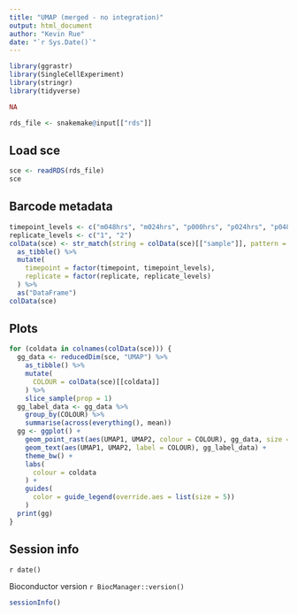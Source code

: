 ```yaml
---
title: "UMAP (merged - no integration)"
output: html_document
author: "Kevin Rue"
date: "`r Sys.Date()`"
---
```


```r
library(ggrastr)
library(SingleCellExperiment)
library(stringr)
library(tidyverse)
```

```r
NA
```

```r
rds_file <- snakemake@input[["rds"]]
```

## Load sce

```r
sce <- readRDS(rds_file)
sce
```

## Barcode metadata

```r
timepoint_levels <- c("m048hrs", "m024hrs", "p000hrs", "p024hrs", "p048hrs", "p072hrs", "p096hrs", "p120hrs")
replicate_levels <- c("1", "2")
colData(sce) <- str_match(string = colData(sce)[["sample"]], pattern = "WPP(?<timepoint>[mp][[:digit:]]{3}hrs)_rep(?<replicate>[[:digit:]]{1})")[, -1] %>%
  as_tibble() %>%
  mutate(
    timepoint = factor(timepoint, timepoint_levels),
    replicate = factor(replicate, replicate_levels)
  ) %>%
  as("DataFrame")
colData(sce)
```

## Plots

```r
for (coldata in colnames(colData(sce))) {
  gg_data <- reducedDim(sce, "UMAP") %>%
    as_tibble() %>%
    mutate(
      COLOUR = colData(sce)[[coldata]]
    ) %>%
    slice_sample(prop = 1)
  gg_label_data <- gg_data %>%
    group_by(COLOUR) %>%
    summarise(across(everything(), mean))
  gg <- ggplot() +
    geom_point_rast(aes(UMAP1, UMAP2, colour = COLOUR), gg_data, size = 0.05) +
    geom_text(aes(UMAP1, UMAP2, label = COLOUR), gg_label_data) +
    theme_bw() +
    labs(
      colour = coldata
    ) +
    guides(
      color = guide_legend(override.aes = list(size = 5))
    )
  print(gg)
}
```

## Session info

`r date()`

Bioconductor version `r BiocManager::version()`

```r
sessionInfo()
```
